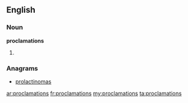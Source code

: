 ==English==

===Noun===
'''proclamations'''

# {{plural of|[[proclamation]]}}

===Anagrams===
* [[prolactinomas#English|prolactinomas]]

[[ar:proclamations]]
[[fr:proclamations]]
[[my:proclamations]]
[[ta:proclamations]]